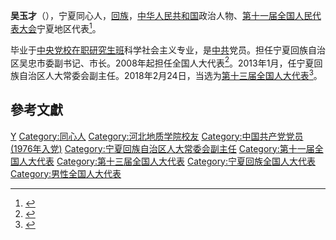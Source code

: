 '''吴玉才'''（{{bd|1957年|4月||catIdx=Wu吴}}），宁夏同心人，[[回族|回族]]，[[中华人民共和国|中华人民共和国]]政治人物、[[第十一届全国人民代表大会|第十一届全国人民代表大会]]宁夏地区代表<ref>{{cite web|author=新华网|title=第十一届全国人大代表|url=http://news.xinhuanet.com/ziliao/2008-03/03/content_7708230.htm?node=36628|publisher=新华网|accessdate=2014-01-07|archive-date=2014-01-10|archive-url=https://web.archive.org/web/20140110211415/http://news.xinhuanet.com/ziliao/2008-03/03/content_7708230.htm?node=36628|dead-url=no}}</ref>。

毕业于[[中央党校在职研究生班|中央党校在职研究生班]]科学社会主义专业，是[[中共|中共]]党员。担任宁夏回族自治区吴忠市委副书记、市长。2008年起担任全国人大代表<ref>{{cite news|title=全国人大代表信息-吴玉才|url=http://210.82.31.1:8084/delegate/viewDelegate.action?dbid=112589|accessdate=2013-04-05|newspaper=全国人大网|archive-url=https://web.archive.org/web/20140527223656/http://www.npc.gov.cn/delegate/viewDelegate.action?dbid=112589|archive-date=2014-05-27|dead-url=yes}}</ref>。2013年1月，任宁夏回族自治区人大常委会副主任。2018年2月24日，当选为[[第十三届全国人大代表|第十三届全国人大代表]]<ref>{{Cite web|title=（受权发布）中华人民共和国第十三届全国人民代表大会代表名单-中新网|url=http://www.chinanews.com/gn/2018/02-25/8453959.shtml|accessdate=2021-02-13|work=中新网|archive-date=2018-02-27|archive-url=https://web.archive.org/web/20180227031724/http://www.chinanews.com/gn/2018/02-25/8453959.shtml|dead-url=no}}</ref>。

==參考文獻==
{{reflist}}

{{DEFAULTSORT:Wu吴}}
[[Category:吴姓|Y]]
[[Category:同心人|Category:同心人]]
[[Category:河北地质学院校友|Category:河北地质学院校友]]
[[Category:中国共产党党员_(1976年入党)|Category:中国共产党党员 (1976年入党)]]
[[Category:宁夏回族自治区人大常委会副主任|Category:宁夏回族自治区人大常委会副主任]]
[[Category:第十一届全国人大代表|Category:第十一届全国人大代表]]
[[Category:第十三届全国人大代表|Category:第十三届全国人大代表]]
[[Category:宁夏回族全国人大代表|Category:宁夏回族全国人大代表]]
[[Category:男性全国人大代表|Category:男性全国人大代表]]